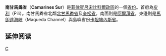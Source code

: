 {{noteTA
|1=zh:甘馬粦; zh-tw:甘馬仁; zh-hk:甘馬粦;
}}
{{Infobox Philippine province |
 name   = Camarines Sur |
 sealfile       = |
 region         = [[比科爾區|比科爾]] (Region V) |
 capital        = [[皮利_(菲律宾)|皮利]] |
 founded        = — |
 pop2000        = 1,551,549 |
 pop2000rank    = 15th largest |
 popden2000     = 295 |
 popden2000rank = 22nd highest |
 areakm2        = 5,266.8 |
 arearank       = 17th largest |
 hucities       = 0 |
 componentcities= 2 |
 municipalities = 35 |
 barangays      = 1,063 |
 districts      = 4 |
 languages      = [[比科爾語|比科爾語]], [[Bicolano_(Iriga)|Iriga Bicolano]], [[Bicolano_(Albay)|Albay Bicolano]],<br /> [[塔加洛語|塔加洛語]], Mt. Isarog Agta, and Mt. Iriga Agta |
 governor       = Luis Raymond F. Villafuerte, Jr. ([[Lakas-CMD|Lakas-CMD]]) |
 locatormapfile = Ph locator map camarines sur.png
}}
'''南甘馬粦省'''（'''Camarines Sur'''）是[[菲律賓|菲律賓]][[呂宋|呂宋]][[比科爾區|比科爾]][[菲律宾行政区划|政區]]的一個[[菲律賓省份|省份]]。首府為[[皮利_(菲律宾)|皮利]]（Pili）。南甘馬粦省北鄰[[北甘馬粦省|北甘馬粦省]]及[[奎松省|奎松省]]，南面則是[[阿爾拜省|阿爾拜省]]。東邊則是[[馬卻達海峽|馬卻達海峽]]（Maqueda Channel）與島嶼省份[[卡坦端內斯省|卡坦端內斯省]]。

== 延伸阅读 ==
{{Wikisource further reading}}
{{菲律賓行政區劃|nocat}}
[[Category:菲律宾省份|C]]